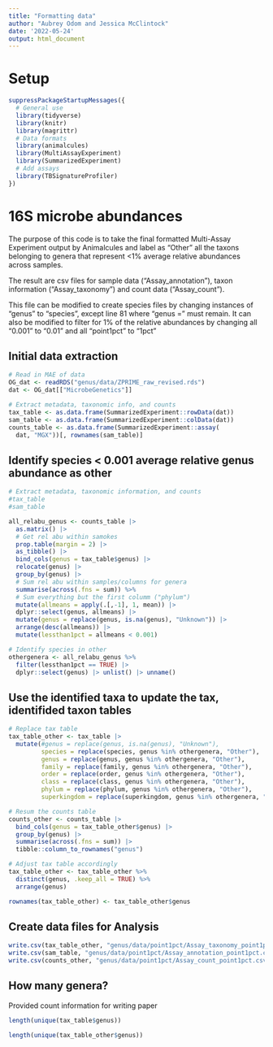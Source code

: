 ```yaml
---
title: "Formatting data"
author: "Aubrey Odom and Jessica McClintock"
date: '2022-05-24'
output: html_document
---
```


# Setup
```R
suppressPackageStartupMessages({
  # General use
  library(tidyverse)
  library(knitr)
  library(magrittr)
  # Data formats
  library(animalcules)
  library(MultiAssayExperiment)
  library(SummarizedExperiment)
  # Add assays
  library(TBSignatureProfiler)
})
```

# 16S microbe abundances

The purpose of this code is to take the final formatted Multi-Assay Experiment output by Animalcules and label as "Other" all the taxons belonging to genera that represent <1% average relative abundances across samples. 

The result are csv files for sample data ("Assay_annotation"), taxon information ("Assay_taxonomy") and count data ("Assay_count").

This file can be modified to create species files by changing instances of "genus" to "species", except line 81 where "genus =" must remain. It can also be modified to filter for 1% of the relative abundances by changing all "0.001" to "0.01" and all "point1pct" to "1pct"

## Initial data extraction
```r
# Read in MAE of data
OG_dat <- readRDS("genus/data/ZPRIME_raw_revised.rds")
dat <- OG_dat[["MicrobeGenetics"]]

# Extract metadata, taxonomic info, and counts
tax_table <- as.data.frame(SummarizedExperiment::rowData(dat))
sam_table <- as.data.frame(SummarizedExperiment::colData(dat))
counts_table <- as.data.frame(SummarizedExperiment::assay(
  dat, "MGX"))[, rownames(sam_table)]
```

## Identify species < 0.001 average relative genus abundance as other
```R
# Extract metadata, taxonomic information, and counts
#tax_table
#sam_table

all_relabu_genus <- counts_table |>
  as.matrix() |>
  # Get rel abu within samokes
  prop.table(margin = 2) |>
  as_tibble() |>
  bind_cols(genus = tax_table$genus) |>
  relocate(genus) |>
  group_by(genus) |>
  # Sum rel abu within samples/columns for genera
  summarise(across(.fns = sum)) %>%
  # Sum everything but the first columm ("phylum")
  mutate(allmeans = apply(.[,-1], 1, mean)) |>
  dplyr::select(genus, allmeans) |>
  mutate(genus = replace(genus, is.na(genus), "Unknown")) |>
  arrange(desc(allmeans)) |>
  mutate(lessthan1pct = allmeans < 0.001)

# Identify species in other
othergenera <- all_relabu_genus %>%
  filter(lessthan1pct == TRUE) |>
  dplyr::select(genus) |> unlist() |> unname()

```

## Use the identified taxa to update the tax, identifided taxon tables
```R
# Replace tax table
tax_table_other <- tax_table |>
  mutate(#genus = replace(genus, is.na(genus), "Unknown"),
         species = replace(species, genus %in% othergenera, "Other"),
         genus = replace(genus, genus %in% othergenera, "Other"),
         family = replace(family, genus %in% othergenera, "Other"),
         order = replace(order, genus %in% othergenera, "Other"),
         class = replace(class, genus %in% othergenera, "Other"),
         phylum = replace(phylum, genus %in% othergenera, "Other"),
         superkingdom = replace(superkingdom, genus %in% othergenera, "Other"))

# Resum the counts table
counts_other <- counts_table |>
  bind_cols(genus = tax_table_other$genus) |>
  group_by(genus) |>
  summarise(across(.fns = sum)) |>
  tibble::column_to_rownames("genus")

# Adjust tax table accordingly
tax_table_other <- tax_table_other %>%
  distinct(genus, .keep_all = TRUE) %>%
  arrange(genus)

rownames(tax_table_other) <- tax_table_other$genus

```

## Create data files for Analysis
```R
write.csv(tax_table_other, "genus/data/point1pct/Assay_taxonomy_point1pct.csv")
write.csv(sam_table, "genus/data/point1pct/Assay_annotation_point1pct.csv")
write.csv(counts_other, "genus/data/point1pct/Assay_count_point1pct.csv")
```

## How many genera?
Provided count information for writing paper
```R
length(unique(tax_table$genus))

length(unique(tax_table_other$genus))
```



